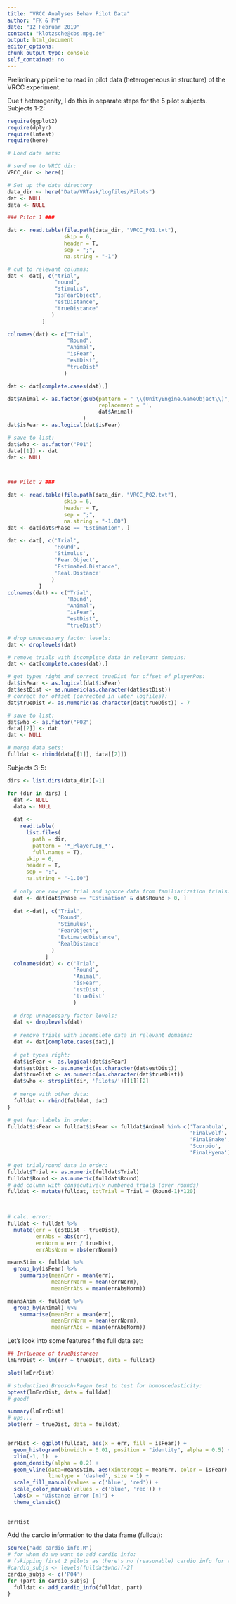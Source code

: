 ```yaml
---
title: "VRCC Analyses Behav Pilot Data"
author: "FK & PM"
date: "12 Februar 2019"
contact: "klotzsche@cbs.mpg.de"
output: html_document
editor_options: 
chunk_output_type: console
self_contained: no
---
```


Preliminary pipeline to read in pilot data (heterogeneous in structure) of the 
VRCC experiment. 

Due t heterogenity, I do this in separate steps for the 5 pilot subjects.
Subjects 1-2:
```r
require(ggplot2)
require(dplyr)
require(lmtest)
require(here)

# Load data sets:

# send me to VRCC dir:
VRCC_dir <- here()

# Set up the data directory
data_dir <- here("Data/VRTask/logfiles/Pilots")
dat <- NULL
data <- NULL

### Pilot 1 ###

dat <- read.table(file.path(data_dir, "VRCC_P01.txt"),
                  skip = 6,
                  header = T,
                  sep = ";",
                  na.string = "-1")

# cut to relevant columns:
dat <- dat[, c("trial", 
               "round",
               "stimulus", 
               "isFearObject", 
               "estDistance", 
               "trueDistance"
              )
           ]

colnames(dat) <- c("Trial", 
                   "Round",
                   "Animal", 
                   "isFear", 
                   "estDist", 
                   "trueDist"
                  )

dat <- dat[complete.cases(dat),]

dat$Animal <- as.factor(gsub(pattern = " \\(UnityEngine.GameObject\\)",
                             replacement = '',
                             dat$Animal)
                        )
dat$isFear <- as.logical(dat$isFear)

# save to list:
dat$who <- as.factor("P01")
data[[1]] <- dat
dat <- NULL



### Pilot 2 ###

dat <- read.table(file.path(data_dir, "VRCC_P02.txt"),
                  skip = 6,
                  header = T,
                  sep = ";",
                  na.string = "-1.00")
dat <- dat[dat$Phase == "Estimation", ]

dat <- dat[, c('Trial', 
               'Round',
               'Stimulus', 
               'Fear.Object', 
               'Estimated.Distance', 
               'Real.Distance'
              )
          ]
colnames(dat) <- c("Trial", 
                   'Round',
                   "Animal", 
                   "isFear", 
                   "estDist", 
                   "trueDist")

# drop unnecessary factor levels:
dat <- droplevels(dat)

# remove trials with incomplete data in relevant domains:
dat <- dat[complete.cases(dat),]

# get types right and correct trueDist for offset of playerPos:
dat$isFear <- as.logical(dat$isFear)
dat$estDist <- as.numeric(as.character(dat$estDist))
# correct for offset (corrected in later logfiles):
dat$trueDist <- as.numeric(as.character(dat$trueDist)) - 7

# save to list:
dat$who <- as.factor("P02")
data[[2]] <- dat
dat <- NULL

# merge data sets:
fulldat <- rbind(data[[1]], data[[2]])

```


Subjects 3-5:
```r
dirs <- list.dirs(data_dir)[-1]

for (dir in dirs) {
  dat <- NULL
  data <- NULL
  
  dat <-
    read.table(
      list.files(
        path = dir,
        pattern = '*_PlayerLog_*',
        full.names = T),
      skip = 6,
      header = T,
      sep = ";",
      na.string = "-1.00")
  
  # only one row per trial and ignore data from familiarization trials:
  dat <- dat[dat$Phase == "Estimation" & dat$Round > 0, ]
  
  dat <-dat[, c('Trial',
                'Round',
                'Stimulus', 
                'FearObject',
                'EstimatedDistance', 
                'RealDistance'
              )
            ]
  colnames(dat) <- c('Trial', 
                     'Round', 
                     'Animal', 
                     'isFear', 
                     'estDist', 
                     'trueDist'
                     )
  
  # drop unnecessary factor levels:
  dat <- droplevels(dat)
  
  # remove trials with incomplete data in relevant domains:
  dat <- dat[complete.cases(dat),]
  
  # get types right:
  dat$isFear <- as.logical(dat$isFear)
  dat$estDist <- as.numeric(as.character(dat$estDist))
  dat$trueDist <- as.numeric(as.character(dat$trueDist)) 
  dat$who <- strsplit(dir, 'Pilots/')[[1]][2]
  
  # merge with other data:
  fulldat <- rbind(fulldat, dat)
}

# get fear labels in order:
fulldat$isFear <- fulldat$isFear <- fulldat$Animal %in% c('Tarantula', 
                                                          'Finalwolf', 
                                                          'FinalSnake', 
                                                          'Scorpio', 
                                                          'FinalHyena')

# get trial/round data in order:
fulldat$Trial <- as.numeric(fulldat$Trial)
fulldat$Round <- as.numeric(fulldat$Round)
# add column with consecutively numbered trials (over rounds)
fulldat <- mutate(fulldat, totTrial = Trial + (Round-1)*120)
  


# calc. error:
fulldat <- fulldat %>% 
  mutate(err = (estDist - trueDist),
         errAbs = abs(err),
         errNorm = err / trueDist,
         errAbsNorm = abs(errNorm))

meansStim <- fulldat %>%
  group_by(isFear) %>%
    summarise(meanErr = mean(err),
              meanErrNorm = mean(errNorm),
              meanErrAbs = mean(errAbsNorm))

meansAnim <- fulldat %>%
  group_by(Animal) %>%
    summarise(meanErr = mean(err),
              meanErrNorm = mean(errNorm),
              meanErrAbs = mean(errAbsNorm))

```

Let's look into some features f the full data set:
```r
## Influence of trueDistance:
lmErrDist <- lm(err ~ trueDist, data = fulldat)

plot(lmErrDist)

# studentized Breusch-Pagan test to test for homoscedasticity:
bptest(lmErrDist, data = fulldat)
# good!

summary(lmErrDist)
# ups...
plot(err ~ trueDist, data = fulldat)


errHist <- ggplot(fulldat, aes(x = err, fill = isFear)) + 
  geom_histogram(binwidth = 0.01, position = "identity", alpha = 0.5) + 
  xlim(-1, 1)  +
  geom_density(alpha = 0.2) +
  geom_vline(data=meansStim, aes(xintercept = meanErr, color = isFear), 
             linetype = 'dashed', size = 1) +
  scale_fill_manual(values = c('blue', 'red')) + 
  scale_color_manual(values = c('blue', 'red')) +
  labs(x = "Distance Error [m]") + 
  theme_classic()
    
  
errHist

```

Add the cardio information to the data frame (fulldat):
```r

source("add_cardio_info.R")
# for whom do we want to add cardio info:
# (skipping first 2 pilots as there's no (reasonable) cardio info for them )
#cardio_subjs <- levels(fulldat$who)[-2] 
cardio_subjs <- c('P04')
for (part in cardio_subjs) {
  fulldat <- add_cardio_info(fulldat, part)
}

```

